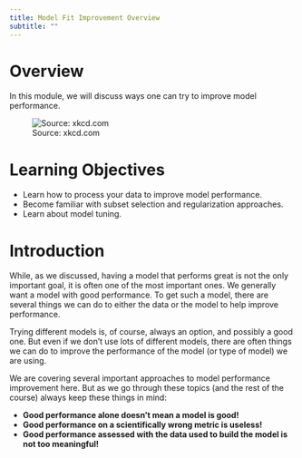 ```yaml
---
title: Model Fit Improvement Overview
subtitle: ""
---
```




# Overview

In this module, we will discuss ways one can try to improve model performance.

![Source: xkcd.com](../../media/xkcd-machine_learning.png){fig-alt='An XKCD comic strip with one panel. One person is on the left, and the other is on the right, holding a shovel, and standing on top of a pile of matrices and math symbols. The left person says "This is your machine learning system?", then the right person says "Yup! You pour the data into this big pile of linear algebra, then collect the answers on the other side." The left person responds "What if the answers are wrong?" and the right person replies with "Just stir the pile until they start looking right."'}

# Learning Objectives
* Learn how to process your data to improve model performance.
* Become familiar with subset selection and regularization approaches.
* Learn about model tuning.


# Introduction

While, as we discussed, having a model that performs great is not the only important goal, it is often one of the most important ones. We generally want a model with good performance. To get such a model, there are several things we can do to either the data or the model to help improve performance.

Trying different models is, of course, always an option, and possibly a good one. But even if we don't use lots of different models, there are often things we can do to improve the performance of the model (or type of model) we are using.

We are covering several important approaches to model performance improvement here. But as we go through these topics (and the rest of the course) always keep these things in mind: 

* __Good performance alone doesn't mean a model is good!__
* __Good performance on a scientifically wrong metric is useless!__
* __Good performance assessed with the data used to build the model is not too meaningful!__

